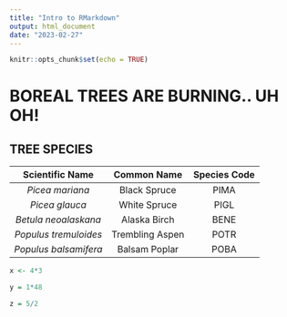 ```yaml
---
title: "Intro to RMarkdown"
output: html_document
date: "2023-02-27"
---
```


```r
knitr::opts_chunk$set(echo = TRUE)
```

# BOREAL TREES ARE BURNING.. **UH OH!**

## **TREE SPECIES**

|    Scientific Name    |   Common Name   | Species Code |
|:---------------------:|:---------------:|:------------:|
|    *Picea mariana*    |  Black Spruce   |     PIMA     |
|    *Picea glauca*     |  White Spruce   |     PIGL     |
| *Betula neoalaskana*  |  Alaska Birch   |     BENE     |
| *Populus tremuloides* | Trembling Aspen |     POTR     |
| *Populus balsamifera* |  Balsam Poplar  |     POBA     |


```r

x <- 4*3

y = 1*48

z = 5/2


```

